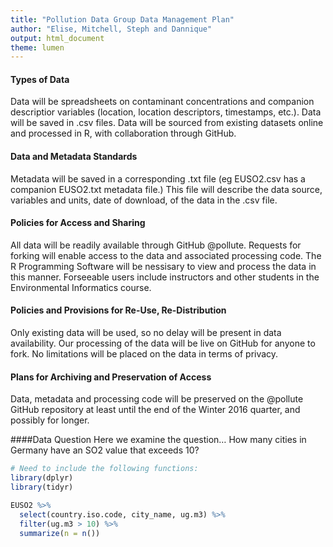 ```yaml
---
title: "Pollution Data Group Data Management Plan"
author: "Elise, Mitchell, Steph and Dannique"
output: html_document
theme: lumen
---
```


#### Types of Data
Data will be spreadsheets on contaminant concentrations and companion descriptior variables (location, location descriptors, timestamps, etc.).
Data will be saved in .csv files.
Data will be sourced from existing datasets online and processed in R, with collaboration through GitHub.


#### Data and Metadata Standards
Metadata will be saved in a corresponding .txt file (eg EUSO2.csv has a companion EUSO2.txt metadata file.) This file will describe the data source, variables and units, date of download, of the data in the .csv file.

#### Policies for Access and Sharing
All data will be readily available through GitHub @pollute.  Requests for forking will enable access to the data and associated processing code. The R Programming Software will be nessisary to view and process the data in this manner. Forseeable users include instructors and other students in the Environmental Informatics course.

#### Policies and Provisions for Re-Use, Re-Distribution
Only existing data will be used, so no delay will be present in data availability. Our processing of the data will be live on GitHub for anyone to fork. No limitations will be placed on the data in terms of privacy.

#### Plans for Archiving and Preservation of Access
Data, metadata and processing code will be preserved on the @pollute GitHub repository at least until the end of the Winter 2016 quarter, and possibly for longer.

####Data Question
Here we examine the question... How many cities in Germany have an SO2 value that exceeds 10?

```r
# Need to include the following functions:
library(dplyr)
library(tidyr)

EUSO2 %>% 
  select(country.iso.code, city_name, ug.m3) %>% 
  filter(ug.m3 > 10) %>% 
  summarize(n = n())
```
